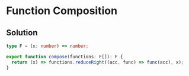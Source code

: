 # Function Composition

## Solution

```typescript filename="solution.ts" copy
type F = (x: number) => number;

export function compose(functions: F[]): F {
  return (x) => functions.reduceRight((acc, func) => func(acc), x);
}
```
